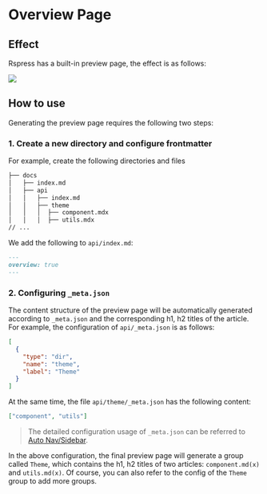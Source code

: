 # Overview Page

## Effect

Rspress has a built-in preview page, the effect is as follows:

<img src="https://lf3-static.bytednsdoc.com/obj/eden-cn/uhbfnupenuhf/rspress/rspress-api-overview.png" />

## How to use

Generating the preview page requires the following two steps:

### 1. Create a new directory and configure frontmatter

For example, create the following directories and files

```bash
├── docs
│   ├── index.md
│   ├── api
│   │   ├── index.md
│   │   ├── theme
│   │   │  ├── component.mdx
│   │   │  ├── utils.mdx
// ...
```

We add the following to `api/index.md`:

```md
---
overview: true
---
```

### 2. Configuring `_meta.json`

The content structure of the preview page will be automatically generated according to `_meta.json` and the corresponding h1, h2 titles of the article. For example, the configuration of `api/_meta.json` is as follows:

```json
[
  {
    "type": "dir",
    "name": "theme",
    "label": "Theme"
  }
]
```

At the same time, the file `api/theme/_meta.json` has the following content:

```json
["component", "utils"]
```

> The detailed configuration usage of `_meta.json` can be referred to [Auto Nav/Sidebar](/guide/basic/auto-nav-sidebar).

In the above configuration, the final preview page will generate a group called `Theme`, which contains the h1, h2 titles of two articles: `component.md(x)` and `utils.md(x)`. Of course, you can also refer to the config of the `Theme` group to add more groups.
